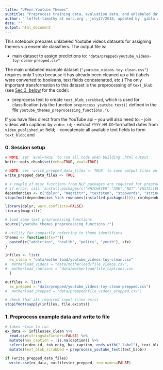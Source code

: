 ```yaml
---
title: "UPenn Youtube Themes"
subtitle: "Preprocess training data, evaluation data, and unlabeled data"
author: "`leffel-timothy at norc.org`, july27/2018, updated by `gibla at pennmedicine.upenn.edu`, sept27/2019"
date: ""
output: html_document
---
```


This notebook prepares unlabeled Youtube videos datasets for assigning themes via ensemble classifiers. The output file is: 

- main dataset to assign predictions to: `"data/prepped/youtube_videos-toy-clean-prepped.csv"`

The main unlabeled example dataset (`"youtube_videos-toy-clean.csv"`) requires only 1 step because it has already been cleaned up a bit (labels were converted to booleans, text fields concatenated, etc.) The only important transformation to this dataset is the preprocessing of `text_blob` (see [Sec 3. below](#prep_motherload) for the code):

- preprocess text to create `text_blob_scrubbed`, which is used for classification (via the function `preprocess_youtube_text()` defined in the file `youtube_themes_preprocessing_functions.r`). 

If you have files direct from the YouTube api -- you will also need to: 
- join videos with captions by `video_id`; 
- extract `YYYY-MM-DD`-formatted dates from `video_published_at` field; 
- concatenate all available text fields to form `text_blob`; and 


### 0. Session setup 
```r
# NOTE: set `eval=TRUE` to run all code when building .html output
knitr::opts_chunk$set(echo=TRUE, eval=TRUE)

# NOTE: set `write_prepped_data_files <- TRUE` to save output files on build
write_prepped_data_files <- TRUE
```

```r
# a couple of misc functions from NLP packages are required for preprocessing 
# if error, call `install.packages(c("WHICHEVER","ARE","NOT","INSTALLED"))` 
dependencies <- c("dplyr", "magrittr", "textstem", "stopwords", "stringi")
stopifnot(dependencies %in% rownames(installed.packages())); rm(dependencies)

library(dplyr, warn.conflicts=FALSE)
library(magrittr)

# load some text preprocessing functions 
source("youtube_themes_preprocessing_functions.r")

# utility for compactly referring to theme identifiers 
themes <- function(sfx=""){
  paste0(c("addiction", "health", "policy", "youth"), sfx)
}
```

```r
infiles <- list(
  ex_clean = "data/motherload/youtube_videos-toy-clean.csv"
#  motherload_videos = "data/motherload/file_videos.csv", 
#  motherload_captions = "data/motherload/file_captions.csv
  )

outfiles <- list(
  ex_prepped = "data/prepped/youtube_videos-toy-clean-prepped.csv")
#  motherload_prepped = "data/prepped/file_videos_prepped.csv")

# check that all required input files exist 
stopifnot(sapply(infiles, file.exists))
```



### 1. Preprocess example data and write to file 
```r
# takes ~1min to run 
ex_data <- infiles$ex_clean %>% 
  read.csv(stringsAsFactors=FALSE) %>% 
  mutate(has_caption = !is.na(caption)) %>% 
  select(video_id, tob_ecig, has_caption, ends_with("_label"), text_blob) %>% 
  mutate(text_blob_scrubbed = preprocess_youtube_text(text_blob))

if (write_prepped_data_files)
  write.csv(ex_data, outfiles$ex_prepped, row.names=FALSE)
```

<!-- ### 3. Preprocess all Youtube data[^1] and write to file {#prep_motherload} -->

<!-- [^1]: The example dataset in `r infiles$ex_clean` was already cleaned in exactly this fashion. But they required other steps since the human labels came from messy Excel files. These cleanup steps are not shown here, but rest assured they are unremarkable.  -->

<!-- #### 3.1 Join videos with captions, format dates  -->
<!-- ```{r join_motherload_caps} -->
<!-- # read in videos and captions  -->
<!-- motherload_data <- read.csv(infiles$motherload_videos, sep="\t", as.is=TRUE) -->
<!-- motherload_caps <- read.csv(infiles$motherload_captions, sep="\t", as.is=TRUE) -->

<!-- # check that captions are joinable with videos (should be all true) -->
<!-- table(motherload_caps$video_id %in% motherload_data$video_id, useNA="ifany") -->

<!-- # join videos with caps, adding clean `$date` field for easier counting later  -->
<!-- motherload <- motherload_data %>%  -->
<!--   select(video_id, video_published_at, ecig_r, tob_r,  -->
<!--          title, channel_title, description, tags) %>%  -->
<!--   left_join(motherload_caps, by="video_id") %>%  -->
<!--   mutate(date = gsub(" \\d{2}:\\d{2}:\\d{2}$", "", video_published_at)) -->


<!-- # check availability of captions across all data  -->
<!-- table(has_caption=!is.na(motherload$caption)) -->

<!-- # check availability of captions across ecig- and tobacco-relevant data  -->
<!-- table(ecig=motherload$ecig_r, has_caption=!is.na(motherload$caption)) -->
<!-- table(tob=motherload$tob_r, has_caption=!is.na(motherload$caption)) -->

<!-- # check that dates all converted properly -->
<!-- table(grepl("^\\d{4}-\\d{2}-\\d{2}$", motherload$date)) -->
<!-- ``` -->

<!-- #### 3.2 Concatenate text fields -->
<!-- ```{r concat_motherload_text} -->
<!-- # will create `$text_blob` column by smooshing together all the text fields   -->
<!-- text_cols <- c("title", "channel_title", "description", "tags", "caption") -->

<!-- # replace newlines and pipes w spaces (mostly relevant for `$tags` column)  -->
<!-- motherload[, text_cols] %<>% lapply(function(txt) gsub("\n|\\|", " ", txt)) -->

<!-- # smoosh text fields together, separating by pipe with " " padding  -->
<!-- motherload$text_blob <- apply(motherload[, text_cols], 1, paste, collapse=" | ") -->
<!-- ``` -->

<!-- #### 3.3 Preprocess text blob and write to file  -->
<!-- ```{r prep_motherload_text} -->
<!-- # next step is memory intensive if `motherload` is big, so clear some memory -->
<!-- rm(list=c("motherload_caps", "motherload_data", "train_data", "eval_data")) -->

<!-- # preprocess the text, just as was done for train and eval datasets  -->
<!-- # WARNING: this can take a long time to run (~1min per 2.5k rows) -->
<!-- # NOTE: if you get stuck here, remove `textclean::replace_non_ascii()` step  -->
<!-- motherload$text_blob_scrubbed <- preprocess_youtube_text(motherload$text_blob) -->

<!-- # can check distribution of text field length before and after processing  -->
<!-- # library(ggplot2) -->
<!-- # dplyr::tibble(raw_nchar=nchar(motherload$text_blob),  -->
<!-- #               clean_nchar=nchar(motherload$text_blob_scrubbed)) %>%  -->
<!-- #   reshape2::melt(NULL) %>%  -->
<!-- #   ggplot(aes(x=value, fill=variable)) +  -->
<!-- #   geom_density(alpha=.75) + scale_x_log10() -->


<!-- if (write_prepped_data_files) -->
<!--   write.csv(motherload, outfiles$motherload_prepped, row.names=FALSE) -->
<!-- ``` -->

